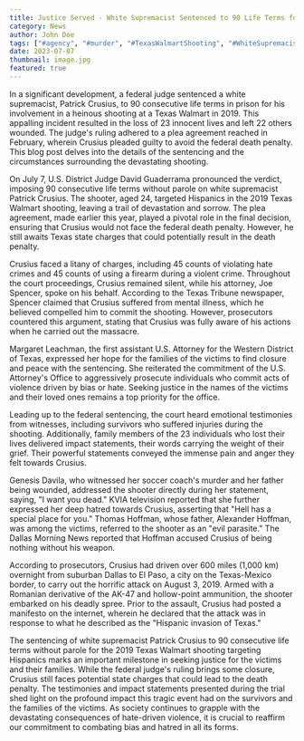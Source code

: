 ---
title: Justice Served - White Supremacist Sentenced to 90 Life Terms for Texas Walmart Shooting Targeting Hispanics - iNews
category: News
author: John Doe
tags: ["#agency", "#murder", "#TexasWalmartShooting", "#WhiteSupremacistSentencing", "#JusticeForVictims", "#HateCrimeJustice", "#NoHate", "#EndHateViolence", "#StopHateCrimes"]
date: 2023-07-07
thumbnail: image.jpg
featured: true
---

In a significant development, a federal judge sentenced a white supremacist, Patrick Crusius, to 90 consecutive life terms in prison for his involvement in a heinous shooting at a Texas Walmart in 2019. This appalling incident resulted in the loss of 23 innocent lives and left 22 others wounded. The judge's ruling adhered to a plea agreement reached in February, wherein Crusius pleaded guilty to avoid the federal death penalty. This blog post delves into the details of the sentencing and the circumstances surrounding the devastating shooting.


On July 7, U.S. District Judge David Guaderrama pronounced the verdict, imposing 90 consecutive life terms without parole on white supremacist Patrick Crusius. The shooter, aged 24, targeted Hispanics in the 2019 Texas Walmart shooting, leaving a trail of devastation and sorrow. The plea agreement, made earlier this year, played a pivotal role in the final decision, ensuring that Crusius would not face the federal death penalty. However, he still awaits Texas state charges that could potentially result in the death penalty.


Crusius faced a litany of charges, including 45 counts of violating hate crimes and 45 counts of using a firearm during a violent crime. Throughout the court proceedings, Crusius remained silent, while his attorney, Joe Spencer, spoke on his behalf. According to the Texas Tribune newspaper, Spencer claimed that Crusius suffered from mental illness, which he believed compelled him to commit the shooting. However, prosecutors countered this argument, stating that Crusius was fully aware of his actions when he carried out the massacre.

Margaret Leachman, the first assistant U.S. Attorney for the Western District of Texas, expressed her hope for the families of the victims to find closure and peace with the sentencing. She reiterated the commitment of the U.S. Attorney's Office to aggressively prosecute individuals who commit acts of violence driven by bias or hate. Seeking justice in the names of the victims and their loved ones remains a top priority for the office.

Leading up to the federal sentencing, the court heard emotional testimonies from witnesses, including survivors who suffered injuries during the shooting. Additionally, family members of the 23 individuals who lost their lives delivered impact statements, their words carrying the weight of their grief. Their powerful statements conveyed the immense pain and anger they felt towards Crusius.

Genesis Davila, who witnessed her soccer coach's murder and her father being wounded, addressed the shooter directly during her statement, saying, "I want you dead." KVIA television reported that she further expressed her deep hatred towards Crusius, asserting that "Hell has a special place for you." Thomas Hoffman, whose father, Alexander Hoffman, was among the victims, referred to the shooter as an "evil parasite." The Dallas Morning News reported that Hoffman accused Crusius of being nothing without his weapon.

According to prosecutors, Crusius had driven over 600 miles (1,000 km) overnight from suburban Dallas to El Paso, a city on the Texas-Mexico border, to carry out the horrific attack on August 3, 2019. Armed with a Romanian derivative of the AK-47 and hollow-point ammunition, the shooter embarked on his deadly spree. Prior to the assault, Crusius had posted a manifesto on the internet, wherein he declared that the attack was in response to what he described as the "Hispanic invasion of Texas."

The sentencing of white supremacist Patrick Crusius to 90 consecutive life terms without parole for the 2019 Texas Walmart shooting targeting Hispanics marks an important milestone in seeking justice for the victims and their families. While the federal judge's ruling brings some closure, Crusius still faces potential state charges that could lead to the death penalty. The testimonies and impact statements presented during the trial shed light on the profound impact this tragic event had on the survivors and the families of the victims. As society continues to grapple with the devastating consequences of hate-driven violence, it is crucial to reaffirm our commitment to combating bias and hatred in all its forms.